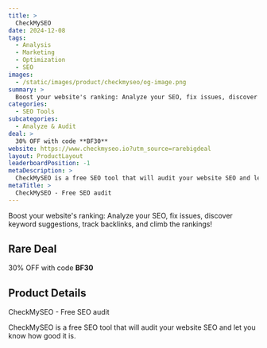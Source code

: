 ```yaml
---
title: >
  CheckMySEO
date: 2024-12-08
tags:
  - Analysis
  - Marketing
  - Optimization
  - SEO
images:
  - /static/images/product/checkmyseo/og-image.png
summary: >
  Boost your website's ranking: Analyze your SEO, fix issues, discover keyword suggestions, track backlinks, and climb the rankings!
categories:
  - SEO Tools
subcategories:
  - Analyze & Audit
deal: >
  30% OFF with code **BF30**
website: https://www.checkmyseo.io?utm_source=rarebigdeal
layout: ProductLayout
leaderboardPosition: -1
metaDescription: >
  CheckMySEO is a free SEO tool that will audit your website SEO and let you know how good it is.
metaTitle: >
  CheckMySEO - Free SEO audit
---
```

Boost your website's ranking: Analyze your SEO, fix issues, discover keyword suggestions, track backlinks, and climb the rankings!

## Rare Deal

30% OFF with code **BF30**

## Product Details

CheckMySEO - Free SEO audit

CheckMySEO is a free SEO tool that will audit your website SEO and let you know how good it is.
